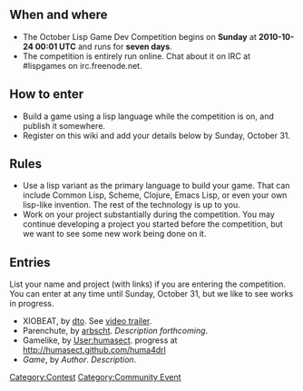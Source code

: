 == When and where ==

* The October Lisp Game Dev Competition begins on '''Sunday''' at '''2010-10-24 00:01 UTC''' and runs for '''seven days'''.
* The competition is entirely run online.  Chat about it on IRC at #lispgames on irc.freenode.net.

== How to enter ==

* Build a game using a lisp language while the competition is on, and publish it somewhere.
* Register on this wiki and add your details below by Sunday, October 31.

== Rules ==

* Use a lisp variant as the primary language to build your game.  That can include Common Lisp, Scheme, Clojure, Emacs Lisp, or even your own lisp-like invention.  The rest of the technology is up to you.
* Work on your project substantially during the competition.  You may continue developing a project you started before the competition, but we want to see some new work being done on it.

== Entries ==

List your name and project (with links) if you are entering the competition.  You can enter at any time until Sunday, October 31, but we like to see works in progress.

* XIOBEAT, by [http://lispgamesdev.blogspot.com dto]. See [http://www.youtube.com/watch?v=BTveUHQoyyc video trailer].
* Parenchute, by [[User:Arbscht|arbscht]]. ''Description forthcoming''.
* Gamelike, by [[User:humasect]]. progress at http://humasect.github.com/huma4drl
* ''Game'', by ''Author''. ''Description''.

[[Category:Contest]]
[[Category:Community Event]]
